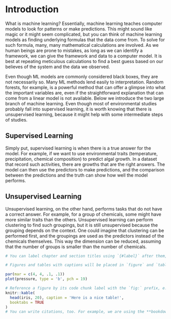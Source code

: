 # Introduction {#intro}

What is machine learning? Essentially, machine learning teaches computer models to look for patterns or make predictions. This might sound like magic or it might seem complicated, but you can think of machine learning models as finding underlying formulas that the data come from. To solve for such formula, many, many mathematical calculations are involved. As we human beings are prone to mistakes, as long as we can identify a framework, we can give the framework and data to a computer model. It is best at repeating meticulous calculations to find a best guess based on our believes of the system and the data we observed.  

Even though ML models are commonly considered black boxes, they are not necessarily so. Many ML methods lend easily to interpretation. Random forests, for example, is a powerful method that can offer a glimpse into what the important variables are, even if the straightforward explanation that can come from a linear model is not available. Below we introduce the two large branch of machine learning. Even though most of environmental studies probably fall into supervised learning, it is worth knowing that there is unsupervised learning, because it might help with some intermediate steps of studies.  

## Supervised Learning  

Simply put, supervised learning is when there is a true answer for the model. For example, if we want to use environmental traits (temperature, precipitation, chemical composition) to predict algal growth. In a dataset that record such activities, there are growths that are the right answers. The model can then use the predictors to make predictions, and the comparison between the predictions and the truth can show how well the model performs.  

## Unsupervised Learning  

Unsupervised learning, on the other hand, performs tasks that do not have a correct answer. For example, for a group of chemicals, some might have more similar traits than the others. Unsupervised learning can perform clustering to find such groupings, but it is still unsupervised because the grouping depends on the context. One could imagine that clustering can be performed first, and the groupings are used as the predictors instead of the chemicals themselves. This way the dimension can be reduced, assuming that the number of groups is smaller than the number of chemicals.  


```r
# You can label chapter and section titles using `{#label}` after them, e.g., we can reference Chapter \@ref(intro). If you do not manually label them, there will be automatic labels anyway, e.g., Chapter \@ref(methods).

# Figures and tables with captions will be placed in `figure` and `table` environments, respectively.

par(mar = c(4, 4, .1, .1))
plot(pressure, type = 'b', pch = 19)
```



```r
# Reference a figure by its code chunk label with the `fig:` prefix, e.g., see Figure \@ref(fig:nice-fig). Similarly, you can reference tables generated from `knitr::kable()`, e.g., see Table \@ref(tab:nice-tab).
knitr::kable(
  head(iris, 20), caption = 'Here is a nice table!',
  booktabs = TRUE
)
# You can write citations, too. For example, we are using the **bookdown** package [@R-bookdown] in this sample book, which was built on top of R Markdown and **knitr** [@xie2015].
```


